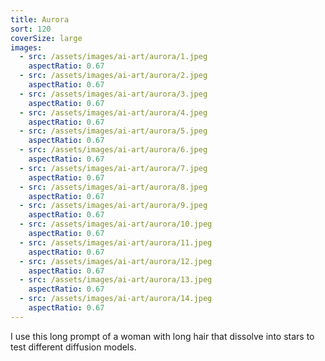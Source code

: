 ```yaml
---
title: Aurora
sort: 120
coverSize: large
images:
  - src: /assets/images/ai-art/aurora/1.jpeg
    aspectRatio: 0.67
  - src: /assets/images/ai-art/aurora/2.jpeg
    aspectRatio: 0.67
  - src: /assets/images/ai-art/aurora/3.jpeg
    aspectRatio: 0.67
  - src: /assets/images/ai-art/aurora/4.jpeg
    aspectRatio: 0.67
  - src: /assets/images/ai-art/aurora/5.jpeg
    aspectRatio: 0.67
  - src: /assets/images/ai-art/aurora/6.jpeg
    aspectRatio: 0.67
  - src: /assets/images/ai-art/aurora/7.jpeg
    aspectRatio: 0.67
  - src: /assets/images/ai-art/aurora/8.jpeg
    aspectRatio: 0.67
  - src: /assets/images/ai-art/aurora/9.jpeg
    aspectRatio: 0.67
  - src: /assets/images/ai-art/aurora/10.jpeg
    aspectRatio: 0.67
  - src: /assets/images/ai-art/aurora/11.jpeg
    aspectRatio: 0.67
  - src: /assets/images/ai-art/aurora/12.jpeg
    aspectRatio: 0.67
  - src: /assets/images/ai-art/aurora/13.jpeg
    aspectRatio: 0.67
  - src: /assets/images/ai-art/aurora/14.jpeg
    aspectRatio: 0.67
---
```


I use this long prompt of a woman with long hair that dissolve into stars to test different diffusion models.

